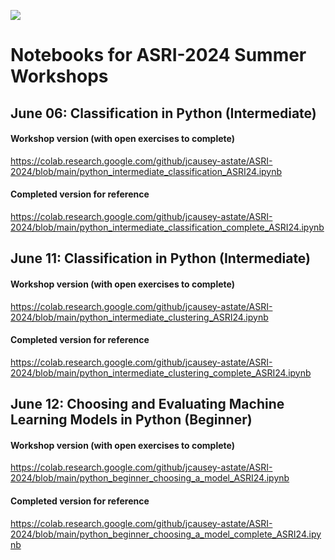 ::: {#github}
[![](images/github-mark.svg)](https://github.com/jcausey-astate/ASRI-2024){target="_blank" title="View on GitHub"}
:::

# Notebooks for ASRI-2024 Summer Workshops

## June 06: Classification in Python (Intermediate)

::: {.indented}

#### Workshop version (with open exercises to complete)

<https://colab.research.google.com/github/jcausey-astate/ASRI-2024/blob/main/python_intermediate_classification_ASRI24.ipynb>

#### Completed version for reference

<https://colab.research.google.com/github/jcausey-astate/ASRI-2024/blob/main/python_intermediate_classification_complete_ASRI24.ipynb>

:::

## June 11: Classification in Python (Intermediate)

::: {.indented}

#### Workshop version (with open exercises to complete)

<https://colab.research.google.com/github/jcausey-astate/ASRI-2024/blob/main/python_intermediate_clustering_ASRI24.ipynb>

#### Completed version for reference

<https://colab.research.google.com/github/jcausey-astate/ASRI-2024/blob/main/python_intermediate_clustering_complete_ASRI24.ipynb>

:::

## June 12: Choosing and Evaluating Machine Learning Models in Python (Beginner)

::: {.indented}

#### Workshop version (with open exercises to complete)

<https://colab.research.google.com/github/jcausey-astate/ASRI-2024/blob/main/python_beginner_choosing_a_model_ASRI24.ipynb>

#### Completed version for reference

<https://colab.research.google.com/github/jcausey-astate/ASRI-2024/blob/main/python_beginner_choosing_a_model_complete_ASRI24.ipynb>

:::